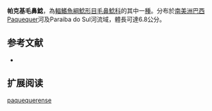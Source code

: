{{Speciesbox
| name = 帕克基毛鼻鯰
| image = 
| image_width = 
| status = NE
| status_system = IUCN3.1
| genus = Trichomycterus
| species = paquequerense
| authority = [[Miranda_Ribeiro|Miranda Ribeiro]], 1943
| synonyms = *''Pygidium paquequerense''<br /><small>Miranda Ribeiro, 1943</small>
}}

'''帕克基毛鼻鯰'''，為[[輻鰭魚綱|輻鰭魚綱]][[鯰形目|鯰形目]][[毛鼻鯰科|毛鼻鯰科]]的其中一[[種|種]]。分布於[[南美洲|南美洲]][[巴西|巴西]]Paquequer河及Paraiba do Sul河流域，體長可達6.8公分。

==参考文献==
*{{FishBase_species|genus=Trichomycterus|species=paquequerense|year=2011|month=12}}

== 扩展阅读 ==
{{refbegin}}
{{wikispecies-inline|Trichomycterus paquequerense|帕克基毛鼻鯰}}
{{refend}}
{{Taxonbar|from=Q3760028}}

[[Category:毛鼻鯰属|paquequerense]]


{{鯰形目小作品}}